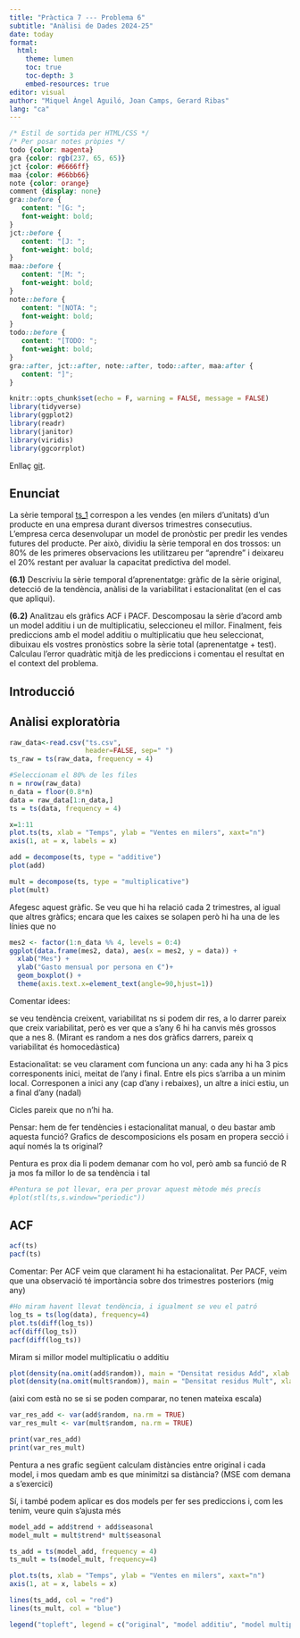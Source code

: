 ```yaml
---
title: "Pràctica 7 --- Problema 6"
subtitle: "Anàlisi de Dades 2024-25"
date: today
format:
  html:
    theme: lumen
    toc: true
    toc-depth: 3
    embed-resources: true
editor: visual
author: "Miquel Àngel Aguiló, Joan Camps, Gerard Ribas"
lang: "ca"
---
```


```css
/* Estil de sortida per HTML/CSS */
/* Per posar notes pròpies */
todo {color: magenta}
gra {color: rgb(237, 65, 65)}
jct {color: #6666ff}
maa {color: #66bb66}
note {color: orange}
comment {display: none}
gra::before {
   content: "[G: ";
   font-weight: bold;
}
jct::before {
   content: "[J: ";
   font-weight: bold;
}
maa::before {
   content: "[M: ";
   font-weight: bold;
}
note::before {
   content: "[NOTA: ";
   font-weight: bold;
}
todo::before {
   content: "[TODO: ";
   font-weight: bold;
}
gra::after, jct::after, note::after, todo::after, maa:after {
   content: "]";
}
```

```r
knitr::opts_chunk$set(echo = F, warning = FALSE, message = FALSE)
library(tidyverse)
library(ggplot2)
library(readr)
library(janitor)
library(viridis)
library(ggcorrplot)
```

Enllaç [git](https://github.com/JoanCT/Practica7_AD).

## Enunciat
La sèrie temporal [ts_1](https://github.com/igmuib/Practica_AD/blob/main/ts_1.csv) correspon a les vendes (en milers d'unitats) d'un producte en una empresa durant diversos trimestres consecutius. L'empresa cerca desenvolupar un model de pronòstic per predir les vendes futures del producte. Per això, dividiu la sèrie temporal en dos trossos: un 80% de les primeres observacions les utilitzareu per “aprendre” i deixareu el 20% restant per avaluar la capacitat predictiva del model.

**(6.1)** Descriviu la sèrie temporal d'aprenentatge: gràfic de la sèrie original,
detecció de la tendència, anàlisi de la variabilitat i estacionalitat (en el cas que apliqui).

**(6.2)** Analitzau els gràfics ACF i PACF. Descomposau la sèrie d'acord amb un model additiu i un de multiplicatiu, seleccioneu el millor. Finalment, feis prediccions amb el model additiu o multiplicatiu que heu seleccionat, dibuixau els vostres pronòstics sobre la sèrie total (aprenentatge + test). Calculau l'error quadràtic mitjà de les prediccions i comentau el resultat en el context del problema.



## Introducció

## Anàlisi exploratòria

```r
raw_data<-read.csv("ts.csv",
                   header=FALSE, sep=" ")
ts_raw = ts(raw_data, frequency = 4)

#Seleccionam el 80% de les files
n = nrow(raw_data)
n_data = floor(0.8*n)
data = raw_data[1:n_data,]
ts = ts(data, frequency = 4)

x=1:11
plot.ts(ts, xlab = "Temps", ylab = "Ventes en milers", xaxt="n")
axis(1, at = x, labels = x)

```
```r
add = decompose(ts, type = "additive")
plot(add)
```
```r
mult = decompose(ts, type = "multiplicative")
plot(mult)
```

<gra>Afegesc aquest gràfic. Se veu que hi ha relació cada 2 trimestres, al igual que altres gràfics; encara que les caixes se solapen però hi ha una de les línies que no</gra>
```r
mes2 <- factor(1:n_data %% 4, levels = 0:4)
ggplot(data.frame(mes2, data), aes(x = mes2, y = data)) +
  xlab("Mes") + 
  ylab("Gasto mensual por persona en €")+
  geom_boxplot() +
  theme(axis.text.x=element_text(angle=90,hjust=1)) 


```


<todo>Comentar idees:</todo>

se veu tendència creixent, variabilitat ns si podem dir res, a lo darrer pareix que creix variabilitat, però es ver que a s'any 6 hi ha canvis més grossos que a nes 8. (Mirant es random a nes dos gràfics darrers, pareix q variabilitat és homocedàstica)

Estacionalitat: se veu clarament com funciona un any: cada any hi ha 3 pics corresponents inici, meitat de l'any i final. Entre els pics s'arriba a un minim local. Corresponen a inici any (cap d'any i rebaixes), un altre a inici estiu, un a final d'any (nadal)

Cicles pareix que no n'hi ha.

Pensar: hem de fer tendències i estacionalitat manual, o deu bastar amb aquesta funció? Grafics de descomposicions els posam en propera secció i aquí només la ts original?

<gra>Pentura es prox dia li podem demanar com ho vol, però amb sa funció de R ja mos fa millor lo de sa tendència i tal</gra>

```r
#Pentura se pot llevar, era per provar aquest mètode més precís
#plot(stl(ts,s.window="periodic"))
```

## ACF

```r
acf(ts)
pacf(ts)
```

Comentar: Per ACF veim que clarament hi ha estacionalitat. Per PACF, veim que una observació té importància sobre dos trimestres posteriors (mig any)

```r
#Ho miram havent llevat tendència, i igualment se veu el patró
log_ts = ts(log(data), frequency=4)
plot.ts(diff(log_ts))
acf(diff(log_ts))
pacf(diff(log_ts))
```

Miram si millor model multiplicatiu o additiu
```r
plot(density(na.omit(add$random)), main = "Densitat residus Add", xlab = "residus Add", ylab = "Densitat")
plot(density(na.omit(mult$random)), main = "Densitat residus Mult", xlab = "residus Mult", ylab = "Densitat")

```
(aixi com està no se si se poden comparar, no tenen mateixa escala)
```r
var_res_add <- var(add$random, na.rm = TRUE)
var_res_mult <- var(mult$random, na.rm = TRUE)

print(var_res_add)
print(var_res_mult)
```
Pentura a nes grafic següent calculam distàncies entre original i cada model, i mos quedam amb es que minimitzi sa distància? (MSE com demana a s'exercici)

<gra>Sí, i també podem aplicar es dos models per fer ses prediccions i, com les tenim, veure quin s'ajusta més</gra>

```r
model_add = add$trend + add$seasonal
model_mult = mult$trend* mult$seasonal

ts_add = ts(model_add, frequency = 4)
ts_mult = ts(model_mult, frequency=4)

plot.ts(ts, xlab = "Temps", ylab = "Ventes en milers", xaxt="n")
axis(1, at = x, labels = x)

lines(ts_add, col = "red")
lines(ts_mult, col = "blue")

legend("topleft", legend = c("original", "model additiu", "model multiplicatiu"), col = c("black","blue", "red"), lty = 1)

```

